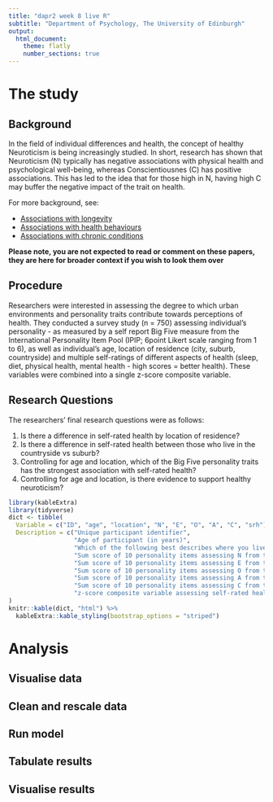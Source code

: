---
title: "dapr2 week 8 live R"
subtitle: "Department of Psychology, The University of Edinburgh"
output:
  html_document:
    theme: flatly
    number_sections: true
---

# The study
## Background
In the field of individual differences and health, the concept of healthy Neuroticism is being increasingly studied. In short, research has shown that Neuroticism (N) typically has negative associations with physical health and psychological well-being, whereas Conscientiousnes (C) has positive associations. This has led to the idea that for those high in N, having high C may buffer the negative impact of the trait on health.

For more background, see:

- [Associations with longevity](https://uoepsy.github.io/files/dapr2/HealthyN_Long.pdf)
- [Associations with health behaviours](https://uoepsy.github.io/files/dapr2/HealthyN_HB.pdf)
- [Associations with chronic conditions](https://uoepsy.github.io/files/dapr2/HealthyN_CC.pdf)

**Please note, you are not expected to read or comment on these papers, they are here for broader context if you wish to look them over**

## Procedure
Researchers were interested in assessing the degree to which urban environments and personality traits contribute towards perceptions of health. They conducted a survey study (n = 750) assessing individual's personality - as measured by a self report Big Five measure from the International Personality Item Pool (IPIP; 6point Likert scale ranging from 1 to 6), as well as individual's age, location of residence (city, suburb, countryside) and multiple self-ratings of different aspects of health (sleep, diet, physical health, mental health - high scores = better health). These variables were combined into a single z-score composite variable.

## Research Questions {#research-questions}
The researchers' final research questions were as follows:

1. Is there a difference in self-rated health by location of residence?
2. Is there a difference in self-rated health between those who live in the countryside vs suburb?
3. Controlling for age and location, which of the Big Five personality traits has the strongest association with self-rated health?
4. Controlling for age and location, is there evidence to support healthy neuroticism? 

```{r eval=TRUE, echo=FALSE, warning=FALSE, message=FALSE}
library(kableExtra)
library(tidyverse)
dict <- tibble(
  Variable = c("ID", "age", "location", "N", "E", "O", "A", "C", "srh"),
  Description = c("Unique participant identifier",
                  "Age of participant (in years)",
                  "Which of the following best describes where you live? 1: City; 2: Suburb; 3: Countryside",
                  "Sum score of 10 personality items assessing N from the IPIP Big Five measure",
                  "Sum score of 10 personality items assessing E from the IPIP Big Five measure",
                  "Sum score of 10 personality items assessing O from the IPIP Big Five measure",
                  "Sum score of 10 personality items assessing A from the IPIP Big Five measure",
                  "Sum score of 10 personality items assessing C from the IPIP Big Five measure",
                  "z-score composite variable assessing self-rated health")
)
knitr::kable(dict, "html") %>%
  kableExtra::kable_styling(bootstrap_options = "striped")
```

# Analysis

## Visualise data

## Clean and rescale data

## Run model

## Tabulate results

## Visualise results
